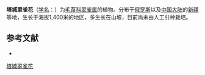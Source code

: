 {{Speciesbox
| name = 塔城翠雀花
| status = 
| status_system = 
| image =
| genus = Delphinium
| species = aemulans
| authority = Nevski in Fl.
}}

'''塔城翠雀花'''（[[学名|学名]]：{{lang|la|''Delphinium aemulans''}}）为[[毛茛科|毛茛科]][[翠雀属|翠雀属]]的植物。分布于[[俄罗斯|俄罗斯]]以及[[中国大陆|中国大陆]]的[[新疆|新疆]]等地，生长于海拔1,400米的地区，多生长在山坡，目前尚未由人工引种栽培。

== 参考文献 ==
<div class="references-small">
* {{cite web| url =http://www.bioinfo.cn/db05/KmzwSpecies.php?action=view&id=18383| title =塔城翠雀花| work =《中国高等植物数据库全库》| publisher =中国科学院微生物研究所| author =昆明植物研究所| accessdate =2009-02-25| deadurl =yes| archiveurl =https://web.archive.org/web/20160305025556/http://www.bioinfo.cn/db05/KmzwSpecies.php?action=view&id=18383| archivedate =2016-03-05}}
</div>
{{Taxonbar|from=Q10930743}}

[[Category:翠雀属|塔城翠雀花]]


{{植物小作品}}